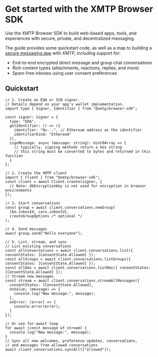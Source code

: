 
# Get started with the XMTP Browser SDK

Use the XMTP Browser SDK to build web-based apps, tools, and experiences with secure, private, and decentralized messaging.

The guide provides some quickstart code, as well as a map to building a [secure messaging app](/protocol/security) with XMTP, including support for:

- End-to-end encrypted direct message and group chat conversations
- Rich content types (attachments, reactions, replies, and more)
- Spam-free inboxes using user consent preferences

## Quickstart

```tsx [Browser]
// 1. Create an EOA or SCW signer.
// Details depend on your app's wallet implementation.
import type { Signer, Identifier } from "@xmtp/browser-sdk";

const signer: Signer = {
  type: "EOA",
  getIdentifier: () => ({
    identifier: "0x...", // Ethereum address as the identifier
    identifierKind: "Ethereum"
  }),
  signMessage: async (message: string): Uint8Array => {
    // typically, signing methods return a hex string
    // this string must be converted to bytes and returned in this function
  }
};

// 2. Create the XMTP client
import { Client } from "@xmtp/browser-sdk";
const client = await Client.create(signer, {
  // Note: dbEncryptionKey is not used for encryption in browser environments
});

// 3. Start conversations
const group = await client.conversations.newGroup(
  [bo.inboxId, caro.inboxId],
  createGroupOptions /* optional */
);

// 4. Send messages
await group.send("Hello everyone");

// 5. List, stream, and sync
// List existing conversations
const allConversations = await client.conversations.list({ consentStates: [ConsentState.Allowed] });
const allGroups = await client.conversations.listGroups({ consentStates: [ConsentState.Allowed] });
const allDms = await client.conversations.listDms({ consentStates: [ConsentState.Allowed] });
// Stream new messages
const stream = await client.conversations.streamAllMessages({
  consentStates: [ConsentState.Allowed],
  onValue: (message) => {
    console.log("New message:", message);
  },
  onError: (error) => {
    console.error(error);
  }
});

// Or use for-await loop
for await (const message of stream) {
  console.log("New message:", message);
}
// Sync all new welcomes, preference updates, conversations,
// and messages from allowed conversations 
await client.conversations.syncAll(["allowed"]);
```

<InboxGetStarted />
